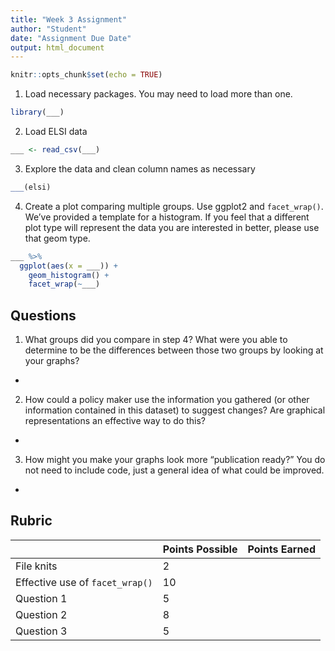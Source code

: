 ```yaml
---
title: "Week 3 Assignment"
author: "Student"
date: "Assignment Due Date"
output: html_document
---
```


```r
knitr::opts_chunk$set(echo = TRUE)
```

1.  Load necessary packages. You may need to load more than one.

```r
library(___)
```

2.  Load ELSI data

```r
___ <- read_csv(___)
```

3.  Explore the data and clean column names as necessary

```r
___(elsi)

```

4.  Create a plot comparing multiple groups. Use ggplot2 and `facet_wrap()`. We've provided a template for a histogram. If you feel that a different plot type will represent the data you are interested in better, please use that geom type. 

```r
___ %>% 
  ggplot(aes(x = ___)) +
    geom_histogram() +
    facet_wrap(~___)
```

## Questions

1.  What groups did you compare in step 4? What were you able to determine to be the differences between those two groups by looking at your graphs?

-   

2.  How could a policy maker use the information you gathered (or other information contained in this dataset) to suggest changes? Are graphical representations an effective way to do this?

-   

3.  How might you make your graphs look more "publication ready?" You do not need to include code, just a general idea of what could be improved.

-   

## Rubric

|                                 | Points Possible | Points Earned |
|---------------------------------|-----------------|---------------|
| File knits                      | 2               |               |
| Effective use of `facet_wrap()` | 10              |               |
| Question 1                      | 5               |               |
| Question 2                      | 8               |               |
| Question 3                      | 5               |               |
